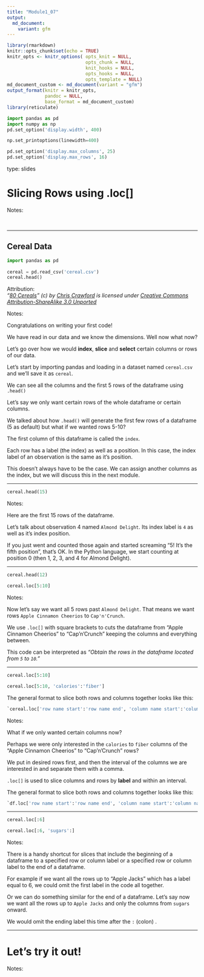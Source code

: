 ```yaml
---
title: "Module1_07"
output: 
  md_document:
    variant: gfm
---
```



```r
library(rmarkdown)
knitr::opts_chunk$set(echo = TRUE)
knitr_opts <- knitr_options( opts_knit = NULL,
                             opts_chunk = NULL,
                             knit_hooks = NULL,
                             opts_hooks = NULL,
                             opts_template = NULL)
md_document_custom <- md_document(variant = "gfm")
output_format(knitr = knitr_opts,
              pandoc = NULL,
              base_format = md_document_custom)
library(reticulate)
```


```python
import pandas as pd
import numpy as np
pd.set_option('display.width', 400)

np.set_printoptions(linewidth=400)

pd.set_option('display.max_columns', 25)
pd.set_option('display.max_rows', 16)
```

type: slides

# Slicing Rows using .loc[]

Notes: 

<br>

---

## Cereal Data

```python
import pandas as pd
  
cereal = pd.read_csv('cereal.csv')
cereal.head()
```

Attribution:     
*“[80 Cereals](https://www.kaggle.com/crawford/80-cereals/)” (c) by [Chris Crawford](https://www.linkedin.com/in/crawforc3/) is licensed under [Creative Commons Attribution-ShareAlike 3.0 Unported](http://creativecommons.org/licenses/by-sa/3.0/)*
  
Notes:

Congratulations on writing your first code! 

We have read in our data and we know the dimensions. Well now what now? 

Let's go over how we would **index**, **slice** and  **select** certain columns or rows of our data.

Let's start by importing pandas and loading in a dataset named `cereal.csv` and we'll save it as `cereal`.

We can see all the columns and the first 5 rows of the dataframe using `.head()`

Let's say we only want certain rows of the whole dataframe or certain columns.

We talked about how `.head()` will generate the first few rows of a dataframe (5 as default) but what if we wanted rows 5-10?

The first column of this dataframe is called the `index`. 

Each row has a label (the index) as well as a position. In this case, the index label of an observation is the same as it's position. 

This doesn't always have to be the case. We can assign another columns as the index, but we will discuss this in the next module. 
    
---

```python
cereal.head(15)
```

  
Notes: 

Here are the first 15 rows of the dataframe. 

Let's talk about observation 4 named `Almond Delight`.  Its index label is `4` as well as it's index position.    

If you just went and counted those again and started screaming "5! It's the fifth position", that's OK. In the Python language, we start counting at position 0 (then 1, 2, 3, and 4 for Almond Delight).

---

```python
cereal.head(12)
```


```python
cereal.loc[5:10]
```

     
      
Notes: 

Now let's say we want all 5 rows past `Almond Delight`. That means we want rows `Apple Cinnamon Cheerios` to `Cap'n'Crunch`.    

We use `.loc[]` with square brackets to cuts the dataframe from "Apple Cinnamon Cheerios" to "Cap'n'Crunch" keeping the columns and everything between.

This code can be interpreted as _"Obtain the rows in the dataframe located from `5` to `10`."_  

---

```python
cereal.loc[5:10]
```



```python
cereal.loc[5:10, 'calories':'fiber']
```



The general format to slice both rows and columns together looks like this:

```python
`cereal.loc['row name start':'row name end', 'column name start':'column name end']`
```


Notes: 

What if we only wanted certain columns now?

Perhaps we were only interested in the `calories` to `fiber` columns of the "Apple Cinnamon Cheerios" to "Cap'n'Crunch" rows?

We put in desired rows first, and then the interval of the columns we are interested in and separate them with a comma.  

`.loc[]` is used to slice columns and rows by **label** and within an interval.

The general format to slice both rows and columns together looks like this:

```python
`df.loc['row name start':'row name end', 'column name start':'column name end']`
```

---



```python
cereal.loc[:6]
```



```python
cereal.loc[:6, 'sugars':]
```


Notes:

There is a handy shortcut for slices that include the beginning of a dataframe to a specified row or column label or a specified row or column label to the end of a dataframe. 

For example if we want all the rows up to "Apple Jacks" which has a label equal to 6, we could omit the first label in the code all together. 

Or we can do something similar for the end of a dataframe. Let's say now we want all the rows up to `Apple Jacks` and only the columns from `sugars` onward. 

We would omit the ending label this time after the `:` (colon) . 

---

# Let’s try it out!
    
Notes: 

<br>